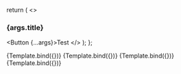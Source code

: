 
<Meta
  title="Design-system/widgets/TestComponent/Secondary button test"
  component={TestComponent}
/>

  return (
    <>
      <h3>{args.title}</h3>
      <TestComponent colorScheme={colorScheme}>
        <Button {...args}>Test</Button>
      </TestComponent>
    </>
  );
};

<Canvas>
  <Story
    name="secondary"
    args={{
      title: "Secondary",
      variant: "secondary",
    }}
  >
    {Template.bind({})}
  </Story>
  <Story
    name="secondary hover"
    args={{
      title: "Secondary hover",
      variant: "secondary",
      isHover: true,
    }}
  >
    {Template.bind({})}
  </Story>
  <Story
    name="secondary active"
    args={{
      title: "Secondary active",
      variant: "secondary",
      isActive: true,
    }}
  >
    {Template.bind({})}
  </Story>
  <Story
    name="secondary disabled"
    args={{
      title: "Secondary disabled",
      variant: "secondary",
      isDisabled: true,
    }}
  >
    {Template.bind({})}
  </Story>
</Canvas>
